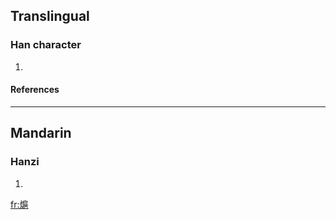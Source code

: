==Translingual==
===Han character===
{{Han char|rn=86|rad=火|as=11|sn=15|four=9281<sub>7</sub>|canj=火竹尸山 (FHSU), 火戈尸山 (FISU)}}
# {{defn|Han|sort=火11}}
====References====
{{Han ref|kx=0680.360|dkj=19347|dj=1092.120|hdz=32229.170|uh=71A9|ud=29097|bh=E668|bd=58984}}

----
==Mandarin==
===Hanzi===
{{cmn-hanzi|pin=[[āo]] (ao1), [[hù]] (hu4)|wg=ao<sup>1</sup>, hu<sup>4</sup>}}
# {{defn|Mandarin}}

[[fr:熩]]